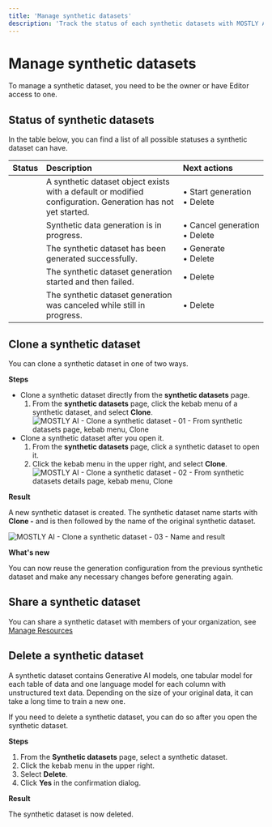 ```yaml
---
title: 'Manage synthetic datasets'
description: 'Track the status of each synthetic datasets with MOSTLY AI. You can then manage existing datasets by cloning or deleting them.'
---
```



# Manage synthetic datasets

To manage a synthetic dataset, you need to be the owner or have Editor access to one.

## Status of synthetic datasets

In the table below, you can find a list of all possible statuses a synthetic dataset can have.

| Status         | Description                                                                                                 | Next actions                                |
| :------------- | :---------------------------------------------------------------------------------------------------------- | :------------------------------------------ |
| <New />        | A synthetic dataset object exists with a default or modified configuration. Generation has not yet started. | • Start generation<br />• Delete            |
| <InProgress /> | Synthetic data generation is in progress.                                                                   | •&nbsp;Cancel&nbsp;generation<br />• Delete |
| <Ready />      | The synthetic dataset has been generated successfully.                                                      | • Generate<br />• Delete                    |
| <Failed />     | The synthetic dataset generation started and then failed.                                                   | • Delete                                    |
| <Canceled />   | The synthetic dataset generation was canceled while still in progress.                                      | • Delete                                    |

## Clone a synthetic dataset

You can clone a synthetic dataset in one of two ways.

**Steps**

- Clone a synthetic dataset directly from the **synthetic datasets** page.
  1. From the **synthetic datasets** page, click the kebab menu of a synthetic dataset, and select **Clone**.
     <Image src="/docimages/synthetic-datasets/manage/clone-from-synthetic-datasets-page.webp" alt="MOSTLY AI - Clone a synthetic dataset - 01 - From synthetic datasets page, kebab menu, Clone" width={800} height={150} />
- Clone a synthetic dataset after you open it.
  1. From the **synthetic datasets** page, click a synthetic dataset to open it.
  2. Click the kebab menu in the upper right, and select **Clone**.
     <Image src="/docimages/synthetic-datasets/manage/clone-from-synthetic-dataset-details.webp" alt="MOSTLY AI - Clone a synthetic dataset - 02 - From synthetic datasets details page, kebab menu, Clone" width={800} height={150} />

**Result**

A new synthetic dataset is created. The synthetic dataset name starts with **Clone -** and is then followed by the name of the original synthetic dataset.

<Image src="/docimages/synthetic-datasets/manage/cloned-synthetic-dataset.webp" alt="MOSTLY AI - Clone a synthetic dataset - 03 - Name and result" width={800} height={150} />

**What's new**

You can now reuse the generation configuration from the previous synthetic dataset and make any necessary changes before generating again.

## Share a synthetic dataset

You can share a synthetic dataset with members of your organization, see [Manage Resources](../organizations/manage-resources.mdx#share-a-resource-with-an-organization)

## Delete a synthetic dataset

A synthetic dataset contains Generative AI models, one tabular model for each table of data and one language model for each column with unstructured text data. Depending on the size of your original data, it can take a long time to train a new one.

If you need to delete a synthetic dataset, you can do so after you open the synthetic dataset.

**Steps**

1. From the **Synthetic datasets** page, select a synthetic dataset.
2. Click the kebab menu in the upper right.
3. Select **Delete**.
4. Click **Yes** in the confirmation dialog.

**Result**

The synthetic dataset is now deleted.
